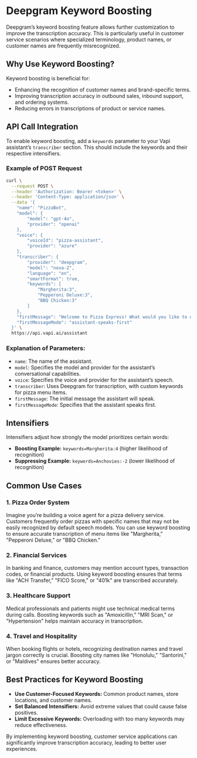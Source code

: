 # Deepgram Keyword Boosting

Deepgram’s keyword boosting feature allows further customization to improve the transcription accuracy. This is particularly useful in customer service scenarios where specialized terminology, product names, or customer names are frequently misrecognized.

## Why Use Keyword Boosting?
Keyword boosting is beneficial for:

- Enhancing the recognition of customer names and brand-specific terms.
- Improving transcription accuracy in outbound sales, inbound support, and ordering systems.
- Reducing errors in transcriptions of product or service names.

## API Call Integration
To enable keyword boosting, add a `keywords` parameter to your Vapi assistant’s `transcriber` section. This should include the keywords and their respective intensifiers.

### Example of POST Request
```bash
curl \
  --request POST \
  --header 'Authorization: Bearer <token>' \
  --header 'Content-Type: application/json' \
  --data '{
    "name": "PizzaBot",
    "model": {
        "model": "gpt-4o",
        "provider": "openai"
    },
    "voice": {
        "voiceId": "pizza-assistant",
        "provider": "azure"
    },
    "transcriber": {
        "provider": "deepgram",
        "model": "nova-2",
        "language": "en",
        "smartFormat": true,
        "keywords": [
            "Margherita:3",
            "Pepperoni Deluxe:3",
            "BBQ Chicken:3"
        ]
    },
    "firstMessage": "Welcome to Pizza Express! What would you like to order?",
    "firstMessageMode": "assistant-speaks-first"
  }' \
  https://api.vapi.ai/assistant
```

### Explanation of Parameters:
- `name`: The name of the assistant.
- `model`: Specifies the model and provider for the assistant’s conversational capabilities.
- `voice`: Specifies the voice and provider for the assistant’s speech.
- `transcriber`: Uses Deepgram for transcription, with custom keywords for pizza menu items.
- `firstMessage`: The initial message the assistant will speak.
- `firstMessageMode`: Specifies that the assistant speaks first.

## Intensifiers
Intensifiers adjust how strongly the model prioritizes certain words:

- **Boosting Example:** `keywords=Margherita:4` (higher likelihood of recognition)
- **Suppressing Example:** `keywords=Anchovies:-2` (lower likelihood of recognition)

## Common Use Cases
### 1. Pizza Order System
Imagine you’re building a voice agent for a pizza delivery service. Customers frequently order pizzas with specific names that may not be easily recognized by default speech models. You can use keyword boosting to ensure accurate transcription of menu items like "Margherita," "Pepperoni Deluxe," or "BBQ Chicken."

### 2. Financial Services
In banking and finance, customers may mention account types, transaction codes, or financial products. Using keyword boosting ensures that terms like "ACH Transfer," "FICO Score," or "401k" are transcribed accurately.

### 3. Healthcare Support
Medical professionals and patients might use technical medical terms during calls. Boosting keywords such as "Amoxicillin," "MRI Scan," or "Hypertension" helps maintain accuracy in transcription.

### 4. Travel and Hospitality
When booking flights or hotels, recognizing destination names and travel jargon correctly is crucial. Boosting city names like "Honolulu," "Santorini," or "Maldives" ensures better accuracy.

## Best Practices for Keyword Boosting
- **Use Customer-Focused Keywords:** Common product names, store locations, and customer names.
- **Set Balanced Intensifiers:** Avoid extreme values that could cause false positives.
- **Limit Excessive Keywords:** Overloading with too many keywords may reduce effectiveness.

By implementing keyword boosting, customer service applications can significantly improve transcription accuracy, leading to better user experiences.